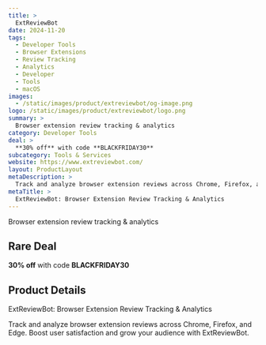 ```yaml
---
title: >
  ExtReviewBot
date: 2024-11-20
tags:
  - Developer Tools
  - Browser Extensions
  - Review Tracking
  - Analytics
  - Developer
  - Tools
  - macOS
images:
  - /static/images/product/extreviewbot/og-image.png
logo: /static/images/product/extreviewbot/logo.png
summary: >
  Browser extension review tracking & analytics
category: Developer Tools
deal: >
  **30% off** with code **BLACKFRIDAY30**
subcategory: Tools & Services
website: https://www.extreviewbot.com/
layout: ProductLayout
metaDescription: >
  Track and analyze browser extension reviews across Chrome, Firefox, and Edge. Boost user satisfaction and grow your audience with ExtReviewBot.
metaTitle: >
  ExtReviewBot: Browser Extension Review Tracking & Analytics
---
```

Browser extension review tracking & analytics

## Rare Deal

**30% off** with code **BLACKFRIDAY30**

## Product Details
ExtReviewBot: Browser Extension Review Tracking & Analytics

Track and analyze browser extension reviews across Chrome, Firefox, and Edge. Boost user satisfaction and grow your audience with ExtReviewBot.
